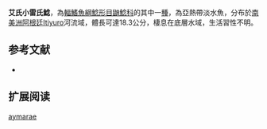{{Speciesbox
| name = 艾氏小雷氏鯰
| image = 
| image_width = 250px
| status = NE
| status_system = IUCN3.1
| genus = Rhamdella
| species = aymarae
| authority = Miquelarena & Menni, 1999
| synonyms = 
}}

'''艾氏小雷氏鯰'''，為[[輻鰭魚綱|輻鰭魚綱]][[鯰形目|鯰形目]][[鼬鯰科|鼬鯰科]]的其中一[[種|種]]，為亞熱帶淡水魚，分布於[[南美洲|南美洲]][[阿根廷|阿根廷]]Itiyuro河流域，體長可達18.3公分，棲息在底層水域，生活習性不明。

==参考文献==
*{{FishBase_species|genus=Rhamdella|species=aymarae|year=2015|month=7}}

== 扩展阅读 ==
{{refbegin}}
{{wikispecies-inline|Rhamdella aymarae|艾氏小雷氏鯰}}
{{refend}}
{{Taxonbar|from=Q5552212}}

[[Category:小雷氏鯰屬|aymarae]]